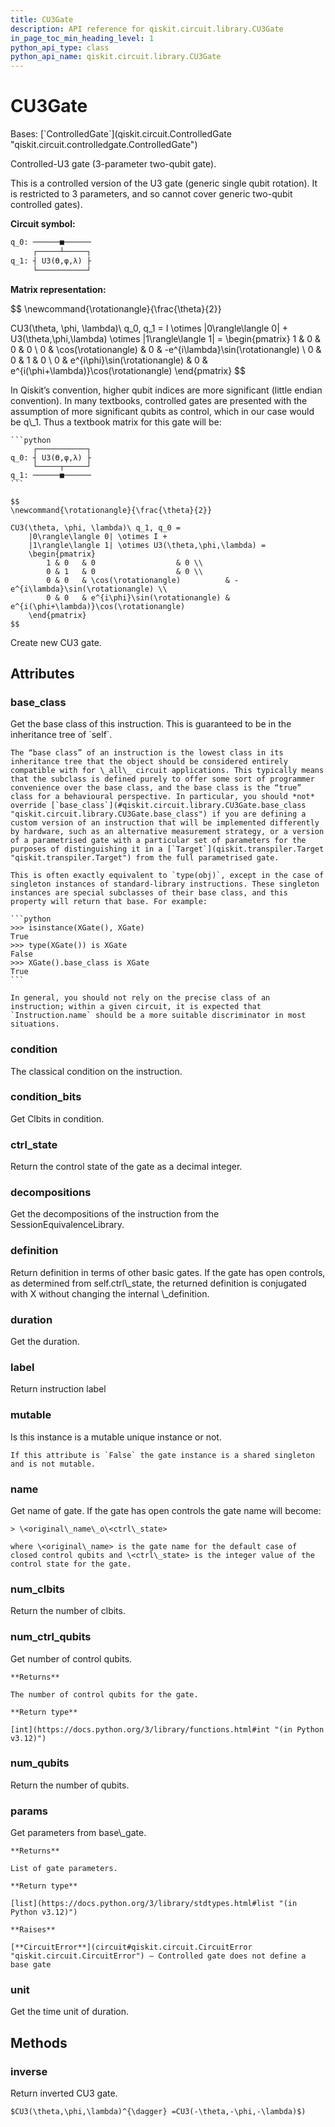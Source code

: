 ```yaml
---
title: CU3Gate
description: API reference for qiskit.circuit.library.CU3Gate
in_page_toc_min_heading_level: 1
python_api_type: class
python_api_name: qiskit.circuit.library.CU3Gate
---
```


# CU3Gate

<Class id="qiskit.circuit.library.CU3Gate" github="https://github.com/qiskit/qiskit/tree/stable/0.45/qiskit/circuit/library/standard_gates/u3.py" signature="qiskit.circuit.library.CU3Gate(theta, phi, lam, label=None, ctrl_state=None, *, duration=None, unit='dt', _base_label=None)">
  Bases: [`ControlledGate`](qiskit.circuit.ControlledGate "qiskit.circuit.controlledgate.ControlledGate")

  Controlled-U3 gate (3-parameter two-qubit gate).

  This is a controlled version of the U3 gate (generic single qubit rotation). It is restricted to 3 parameters, and so cannot cover generic two-qubit controlled gates).

  **Circuit symbol:**

  ```python
  q_0: ──────■──────
       ┌─────┴─────┐
  q_1: ┤ U3(ϴ,φ,λ) ├
       └───────────┘
  ```

  **Matrix representation:**

  $$
  \newcommand{\rotationangle}{\frac{\theta}{2}}

  CU3(\theta, \phi, \lambda)\ q_0, q_1 =
      I \otimes |0\rangle\langle 0| +
      U3(\theta,\phi,\lambda) \otimes |1\rangle\langle 1| =
      \begin{pmatrix}
          1 & 0                   & 0 & 0 \\
          0 & \cos(\rotationangle)           & 0 & -e^{i\lambda}\sin(\rotationangle) \\
          0 & 0                   & 1 & 0 \\
          0 & e^{i\phi}\sin(\rotationangle)  & 0 & e^{i(\phi+\lambda)}\cos(\rotationangle)
      \end{pmatrix}
  $$

  <Admonition title="Note" type="note">
    In Qiskit’s convention, higher qubit indices are more significant (little endian convention). In many textbooks, controlled gates are presented with the assumption of more significant qubits as control, which in our case would be q\_1. Thus a textbook matrix for this gate will be:

    ```python
         ┌───────────┐
    q_0: ┤ U3(ϴ,φ,λ) ├
         └─────┬─────┘
    q_1: ──────■──────
    ```

    $$
    \newcommand{\rotationangle}{\frac{\theta}{2}}

    CU3(\theta, \phi, \lambda)\ q_1, q_0 =
        |0\rangle\langle 0| \otimes I +
        |1\rangle\langle 1| \otimes U3(\theta,\phi,\lambda) =
        \begin{pmatrix}
            1 & 0   & 0                  & 0 \\
            0 & 1   & 0                  & 0 \\
            0 & 0   & \cos(\rotationangle)          & -e^{i\lambda}\sin(\rotationangle) \\
            0 & 0   & e^{i\phi}\sin(\rotationangle) & e^{i(\phi+\lambda)}\cos(\rotationangle)
        \end{pmatrix}
    $$
  </Admonition>

  Create new CU3 gate.

  ## Attributes

  ### base\_class

  <Attribute id="qiskit.circuit.library.CU3Gate.base_class" name="base_class">
    Get the base class of this instruction. This is guaranteed to be in the inheritance tree of `self`.

    The “base class” of an instruction is the lowest class in its inheritance tree that the object should be considered entirely compatible with for \_all\_ circuit applications. This typically means that the subclass is defined purely to offer some sort of programmer convenience over the base class, and the base class is the “true” class for a behavioural perspective. In particular, you should *not* override [`base_class`](#qiskit.circuit.library.CU3Gate.base_class "qiskit.circuit.library.CU3Gate.base_class") if you are defining a custom version of an instruction that will be implemented differently by hardware, such as an alternative measurement strategy, or a version of a parametrised gate with a particular set of parameters for the purposes of distinguishing it in a [`Target`](qiskit.transpiler.Target "qiskit.transpiler.Target") from the full parametrised gate.

    This is often exactly equivalent to `type(obj)`, except in the case of singleton instances of standard-library instructions. These singleton instances are special subclasses of their base class, and this property will return that base. For example:

    ```python
    >>> isinstance(XGate(), XGate)
    True
    >>> type(XGate()) is XGate
    False
    >>> XGate().base_class is XGate
    True
    ```

    In general, you should not rely on the precise class of an instruction; within a given circuit, it is expected that `Instruction.name` should be a more suitable discriminator in most situations.
  </Attribute>

  ### condition

  <Attribute id="qiskit.circuit.library.CU3Gate.condition" name="condition">
    The classical condition on the instruction.
  </Attribute>

  ### condition\_bits

  <Attribute id="qiskit.circuit.library.CU3Gate.condition_bits" name="condition_bits">
    Get Clbits in condition.
  </Attribute>

  ### ctrl\_state

  <Attribute id="qiskit.circuit.library.CU3Gate.ctrl_state" name="ctrl_state">
    Return the control state of the gate as a decimal integer.
  </Attribute>

  ### decompositions

  <Attribute id="qiskit.circuit.library.CU3Gate.decompositions" name="decompositions">
    Get the decompositions of the instruction from the SessionEquivalenceLibrary.
  </Attribute>

  ### definition

  <Attribute id="qiskit.circuit.library.CU3Gate.definition" name="definition">
    Return definition in terms of other basic gates. If the gate has open controls, as determined from self.ctrl\_state, the returned definition is conjugated with X without changing the internal \_definition.
  </Attribute>

  ### duration

  <Attribute id="qiskit.circuit.library.CU3Gate.duration" name="duration">
    Get the duration.
  </Attribute>

  ### label

  <Attribute id="qiskit.circuit.library.CU3Gate.label" name="label">
    Return instruction label
  </Attribute>

  ### mutable

  <Attribute id="qiskit.circuit.library.CU3Gate.mutable" name="mutable">
    Is this instance is a mutable unique instance or not.

    If this attribute is `False` the gate instance is a shared singleton and is not mutable.
  </Attribute>

  ### name

  <Attribute id="qiskit.circuit.library.CU3Gate.name" name="name">
    Get name of gate. If the gate has open controls the gate name will become:

    > \<original\_name\_o\<ctrl\_state>

    where \<original\_name> is the gate name for the default case of closed control qubits and \<ctrl\_state> is the integer value of the control state for the gate.
  </Attribute>

  ### num\_clbits

  <Attribute id="qiskit.circuit.library.CU3Gate.num_clbits" name="num_clbits">
    Return the number of clbits.
  </Attribute>

  ### num\_ctrl\_qubits

  <Attribute id="qiskit.circuit.library.CU3Gate.num_ctrl_qubits" name="num_ctrl_qubits">
    Get number of control qubits.

    **Returns**

    The number of control qubits for the gate.

    **Return type**

    [int](https://docs.python.org/3/library/functions.html#int "(in Python v3.12)")
  </Attribute>

  ### num\_qubits

  <Attribute id="qiskit.circuit.library.CU3Gate.num_qubits" name="num_qubits">
    Return the number of qubits.
  </Attribute>

  ### params

  <Attribute id="qiskit.circuit.library.CU3Gate.params" name="params">
    Get parameters from base\_gate.

    **Returns**

    List of gate parameters.

    **Return type**

    [list](https://docs.python.org/3/library/stdtypes.html#list "(in Python v3.12)")

    **Raises**

    [**CircuitError**](circuit#qiskit.circuit.CircuitError "qiskit.circuit.CircuitError") – Controlled gate does not define a base gate
  </Attribute>

  ### unit

  <Attribute id="qiskit.circuit.library.CU3Gate.unit" name="unit">
    Get the time unit of duration.
  </Attribute>

  ## Methods

  ### inverse

  <Function id="qiskit.circuit.library.CU3Gate.inverse" name="inverse" signature="inverse()">
    Return inverted CU3 gate.

    $CU3(\theta,\phi,\lambda)^{\dagger} =CU3(-\theta,-\phi,-\lambda)$)
  </Function>
</Class>

